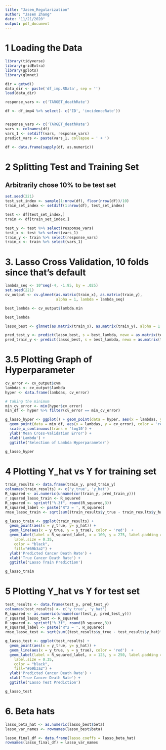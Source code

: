 ```yaml
---
title: "Jasen_Regularization"
author: "Jasen Zhang"
date: "11/21/2020"
output: pdf_document
---
```


# 1 Loading the Data

```r
library(tidyverse)
library(gridExtra)
library(gplots)
library(glmnet)

dir = getwd()
data_dir <- paste('df_imp.RData', sep = '')
load(data_dir)

response_vars <- c('TARGET_deathRate')

df <- df_imp4 %>% select(- c('ID', 'incidenceRate'))


response_vars <- c('TARGET_deathRate')
vars <- colnames(df)
vars_1 <- setdiff(vars, response_vars)
predict_vars <- paste(vars_1, collapse = ' + ')

df <- data.frame(sapply(df, as.numeric))
```


# 2 Splitting Test and Training Set

## Arbitrarily chose 10% to be test set

```r
set.seed(221)
test_set_index <- sample(1:nrow(df), floor(nrow(df))/10)
train_set_index <- setdiff(1:nrow(df), test_set_index)

test <- df[test_set_index,]
train <- df[train_set_index,]

test_y <- test %>% select(response_vars)
test_x <- test %>% select(vars_1)
train_y <- train %>% select(response_vars)
train_x <- train %>% select(vars_1)
```

# 3. Lasso Cross Validation, 10 folds since that's default

```r

lambda_seq <- 10^seq(-4, -1.95, by = .025)
set.seed(221)
cv_output <- cv.glmnet(as.matrix(train_x), as.matrix(train_y),
                       alpha = 1, lambda = lambda_seq)

best_lambda <- cv_output$lambda.min

best_lambda

lasso_best <- glmnet(as.matrix(train_x), as.matrix(train_y), alpha = 1, lambda = best_lambda)

pred_test_y <- predict(lasso_best, s = best_lambda, newx = as.matrix(test_x))
pred_train_y <- predict(lasso_best, s = best_lambda, newx = as.matrix(train_x))

```

# 3.5 Plotting Graph of Hyperparameter

```r
cv_error <- cv_output$cvm
lambdas <- cv_output$lambda
hyper <- data.frame(lambdas, cv_error)

# taking the minimum
min_cv_error <- min(hyper$cv_error)
min_df <- hyper %>% filter(cv_error == min_cv_error)

g_lasso_hyper <- ggplot() + geom_point(data = hyper, aes(x = lambdas, y = cv_error)) + 
  geom_point(data = min_df, aes(x = lambdas, y = cv_error), color = 'red') + 
  scale_x_continuous(trans = 'log10') + 
  ylab('Mean Cross-Validation Error') + 
  xlab('Lambda') + 
  ggtitle('Selection of Lambda Hyperparameter')

g_lasso_hyper
```

# 4 Plotting Y_hat vs Y for training set

```r
train_results <- data.frame(train_y, pred_train_y)
colnames(train_results) <- c('y_true', 'y_hat')
R_squared <- as.numeric(unname(cor(train_y, pred_train_y)))
r_squared_lasso_train <- R_squared
R_squared <- sprintf("%.3f", round(R_squared,3))
R_squared_label <- paste('R^2 = ', R_squared)
rmse_lasso_train <- sqrt(sum((train_results$y_true - train_results$y_hat)^2)/nrow(train_results))

g_lasso_train <- ggplot(train_results) + 
  geom_point(aes(x = y_true, y= y_hat)) + 
  geom_line(aes(x = y_true, y = y_true), color = 'red')  +
  geom_label(label = R_squared_label, x = 100, y = 275, label.padding = unit(0.55, "lines"),
    label.size = 0.35,
    color = "black",
    fill="#69b3a2") + 
  ylab('Predicted Cancer Death Rate') + 
  xlab('True Cancer Death Rate') + 
  ggtitle('Lasso Train Prediction')

g_lasso_train
```



# 5 Plotting Y_hat vs Y for test set

```r
test_results <- data.frame(test_y, pred_test_y)
colnames(test_results) <- c('y_true', 'y_hat')
R_squared <- as.numeric(unname(cor(test_y, pred_test_y)))
r_squared_lasso_test <- R_squared
R_squared <- sprintf("%.3f", round(R_squared,3))
R_squared_label <- paste('R^2 = ', R_squared)
rmse_lasso_test <- sqrt(sum((test_results$y_true - test_results$y_hat)^2)/nrow(test_results))

g_lasso_test <- ggplot(test_results) + 
  geom_point(aes(x = y_true, y= y_hat)) + 
  geom_line(aes(x = y_true, y = y_true), color = 'red')  +
  geom_label(label = R_squared_label, x = 125, y = 250, label.padding = unit(0.55, "lines"),
    label.size = 0.35,
    color = "black",
    fill="#69b3a2") + 
  ylab('Predicted Cancer Death Rate') + 
  xlab('True Cancer Death Rate') + 
  ggtitle('Lasso Test Prediction')

g_lasso_test
```
# 6. Beta hats

```r
lasso_beta_hat <- as.numeric(lasso_best$beta)
lasso_var_names <- rownames(lasso_best$beta)

lasso_final_df <- data.frame(lasso_coeffs = lasso_beta_hat)
rownames(lasso_final_df) = lasso_var_names
```


